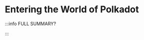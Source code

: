 # Entering the World of Polkadot


<DocCardList />

:::info FULL SUMMARY?

<QuestButton
  text="Go To Campaign Page"
  link="https://app.stackup.dev/campaign_page/entering-the-world-of-polkadot"
/>

:::
